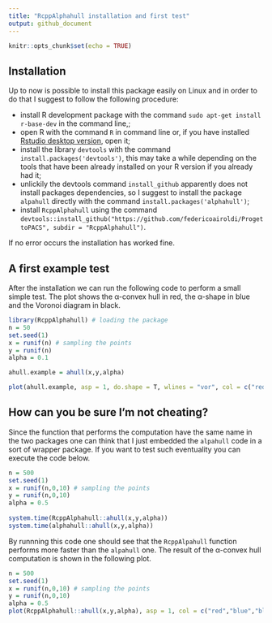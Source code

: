 ```yaml
---
title: "RcppAlphahull installation and first test"
output: github_document
---
```


```r
knitr::opts_chunk$set(echo = TRUE)
```

## Installation

Up to now is possible to install this package easily on Linux and in order to do that I suggest to follow the following procedure:

* install R development package with the command `sudo apt-get install r-base-dev` in the command line,;
* open R with the command `R` in command line or, if you have installed [Rstudio desktop version](https://www.rstudio.com/products/rstudio/download/#download), open it;
* install the library `devtools` with the command `install.packages('devtools')`, this may take a while depending on the tools that have been already installed on your R version if you already had it;
* unlickily the devtools command  `install_github` apparently does not install packages dependencies, so I suggest to install the package  `alpahull` directly with the command `install.packages('alphahull')`;
* install ```RcppAlphahull``` using the command `devtools::install_github("https://github.com/federicoairoldi/ProgettoPACS", subdir = "RcppAlphahull")`.

If no error occurs the installation has worked fine.

## A first example test

After the installation we can run the following code to perform a small simple test. The plot shows the α-convex hull in red, the α-shape in blue and the Voronoi diagram in black.

```r
library(RcppAlphahull) # loading the package
n = 50
set.seed(1)
x = runif(n) # sampling the points
y = runif(n)
alpha = 0.1

ahull.example = ahull(x,y,alpha)

plot(ahull.example, asp = 1, do.shape = T, wlines = "vor", col = c("red","blue","black","black","black","black"), xlab = "", ylab = "", main = "Your 1st test with RcppAlphahull")
```

## How can you be sure I'm not cheating?

Since the function that performs the computation have the same name in the two packages one can think that I just embedded the  `alpahull` code in a sort of wrapper package. If you want to test such eventuality you can execute the code below.

```r
n = 500
set.seed(1)
x = runif(n,0,10) # sampling the points
y = runif(n,0,10)
alpha = 0.5
  
system.time(RcppAlphahull::ahull(x,y,alpha))
system.time(alphahull::ahull(x,y,alpha))
```

By runnning this code one should see that the `RcppAlpahull` function performs more faster than the `alpahull` one. The result of the α-convex hull computation is shown in the following plot.

```r
n = 500
set.seed(1)
x = runif(n,0,10) # sampling the points
y = runif(n,0,10)
alpha = 0.5
plot(RcppAlphahull::ahull(x,y,alpha), asp = 1, col = c("red","blue","black","black","black","black"), xlab = "", ylab = "", main = expression(paste(alpha,"-convex hull for a set of 1000 points")))
```
